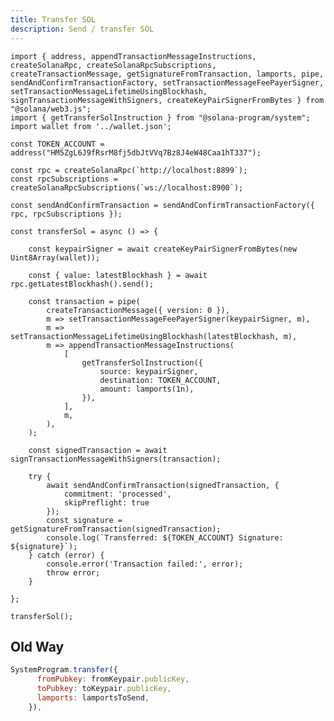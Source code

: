 ```yaml
---
title: Transfer SOL
description: Send / transfer SOL 
---
```


```tsx
import { address, appendTransactionMessageInstructions, createSolanaRpc, createSolanaRpcSubscriptions, createTransactionMessage, getSignatureFromTransaction, lamports, pipe, sendAndConfirmTransactionFactory, setTransactionMessageFeePayerSigner, setTransactionMessageLifetimeUsingBlockhash, signTransactionMessageWithSigners, createKeyPairSignerFromBytes } from "@solana/web3.js";
import { getTransferSolInstruction } from "@solana-program/system";
import wallet from '../wallet.json';

const TOKEN_ACCOUNT = address("HM5ZgL6J9fRsrM8fj5dbJtVVq7Bz8J4eW48Caa1hT337");

const rpc = createSolanaRpc(`http://localhost:8899`);
const rpcSubscriptions = createSolanaRpcSubscriptions(`ws://localhost:8900`);

const sendAndConfirmTransaction = sendAndConfirmTransactionFactory({ rpc, rpcSubscriptions });

const transferSol = async () => {

    const keypairSigner = await createKeyPairSignerFromBytes(new Uint8Array(wallet));

    const { value: latestBlockhash } = await rpc.getLatestBlockhash().send();

    const transaction = pipe(
        createTransactionMessage({ version: 0 }),
        m => setTransactionMessageFeePayerSigner(keypairSigner, m),
        m => setTransactionMessageLifetimeUsingBlockhash(latestBlockhash, m),
        m => appendTransactionMessageInstructions(
            [
                getTransferSolInstruction({
                    source: keypairSigner,
                    destination: TOKEN_ACCOUNT,
                    amount: lamports(1n),
                }),
            ],
            m,
        ),
    );

    const signedTransaction = await signTransactionMessageWithSigners(transaction);

    try {
        await sendAndConfirmTransaction(signedTransaction, {
            commitment: 'processed',
            skipPreflight: true
        });
        const signature = getSignatureFromTransaction(signedTransaction);
        console.log(`Transferred: ${TOKEN_ACCOUNT} Signature: ${signature}`);
    } catch (error) {
        console.error('Transaction failed:', error);
        throw error;
    }

};

transferSol();

```

## Old Way
```js
SystemProgram.transfer({
      fromPubkey: fromKeypair.publicKey,
      toPubkey: toKeypair.publicKey,
      lamports: lamportsToSend,
    }),
```
